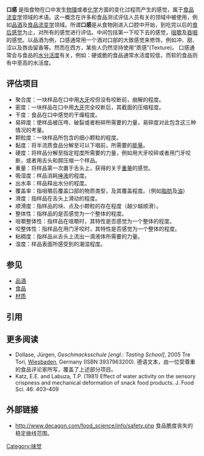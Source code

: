 '''口感''' 是指食物在口中发生[[物理|物理]]或者[[化学|化学]]方面的变化过程而产生的感觉，属于[[食品流变学|食品流变学]]领域的术语。这一概念在许多和食品测试评估人员有关的领域中被使用，例如[[品酒|品酒]]及[[食品流变学|食品流变学]]领域。所谓'''口感'''是从食物刚进入口腔中开始，到吃完以后的[[食后感觉|食后感觉]]为止，对所有的感觉进行评估。中间包括第一下咬下去的感觉，[[咀嚼|咀嚼]]及[[吞咽|吞咽]]的感觉。以品酒为例，口感通常用一个酒对口部的大致感觉来修饰，例如冲、甜、涩以及唇齿留香等。然而在西方，某些人仍然坚持使用“质感”(Texture)。
口感通常会与食品的[[水分活度|水分活度]]有关，例如：硬或脆的食品通常水活度较低，而软的食品则有中至高的水活度。

==评估项目==
*聚合度：一块样品在口中用[[臼齿|大牙]]咬但没有咬断前，崩解的程度。
*密度：一块样品在口中用[[臼齿|大牙]]完全咬断后，其截面的压缩程度。
*干度：食品在口中感觉的干燥程度。
*易碎度：使样品被压垮、破裂或者粉碎所需要的力量，易碎度对此包含这三种情况的考量。
*颗粒度：一块样品所包含的细小颗粒的程度。
*黏度：将半流质食品分解至可以下咽前，所需要的[[能量|能量]]。
*硬度：将样品分解至指定程度所需要的力量，例如用大牙咬碎或者用门牙咬断，或者用舌头和腭压缩一个样品。
*重量：将样品第一次置于舌头上，获得的关于[[重量|重量]]的感觉。
*吸湿度：样品消耗[[唾液|唾液]]的程度。
*出水率：样品释出水分的程度。
*覆盖率：指咀嚼后覆盖口部的物质类型，及其覆盖程度。（例如[[脂肪|脂肪]]及[[油|油]]）
*滑度：指样品在舌头上滑动的程度。
*顺滑度：指样品的块、点及小颗粒的存在程度（越少越顺滑）。
*整体性：指样品的是否感觉为一个整体的程度。
*咀嚼整体性：指样品在咀嚼时，其特性是否感觉为一个整体的程度。
*咬整体性：指样品在用门牙咬时，其特性是否感觉为一个整体的程度。
*粘稠度：指样品从舌头上流出一滴液体所需要的力量。
*湿度：样品表面所感受到的潮湿程度。

==参见==
*[[品酒|品酒]]
*[[食品|食品]]
*[[材质|材质]]

==引用==
{{reflist}}

==更多阅读==
*  Dollase, Jürgen, ''Geschmacksschule [engl.: Tasting School]'', 2005 Tre Tori, [[Wiesbaden|Wiesbaden]], Germany (ISBN 3937963200). 德语文本，由一位受尊重的食品评论家所写，覆盖了上述部分项目。
*Katz, E.E. and Labuza, T.P. (1981) Effect of water activity on the sensory crispness and mechanical deformation of snack food products. J. Food Sci. 46: 403–409

==外部链接==
* http://www.decagon.com/food_science/info/safety.php{{Wayback|url=http://www.decagon.com/food_science/info/safety.php |date=20081004003824 }} 食品脆度丧失的稳定曲线范围。

[[Category:味觉|Category:味觉]]